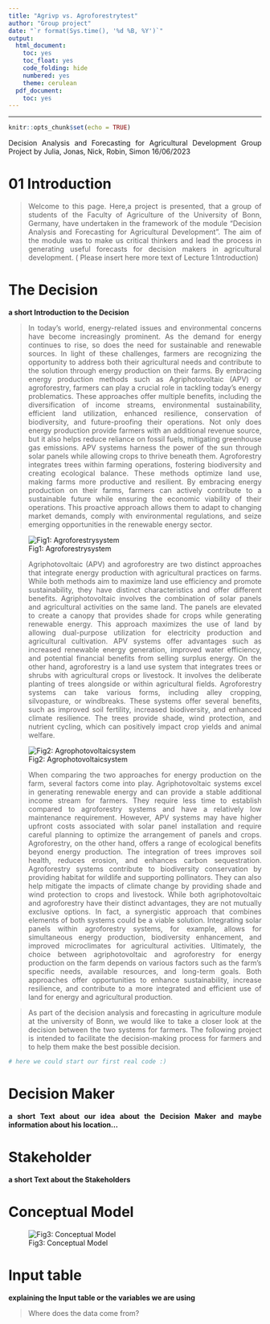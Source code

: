 ```yaml
---
title: "Agrivp vs. Agroforestrytest"
author: "Group project"
date: "`r format(Sys.time(), '%d %B, %Y')`"
output:
  html_document:
    toc: yes
    toc_float: yes
    code_folding: hide
    numbered: yes
    theme: cerulean
  pdf_document:
    toc: yes
---
```


---

<style>
body {
text-align: justify}
</style>



```r
knitr::opts_chunk$set(echo = TRUE)
```

Decision Analysis and Forecasting for Agricultural Development
Group Project by Julia, Jonas, Nick, Robin, Simon
16/06/2023

# 01 Introduction 

> Welcome to this page. Here,a project is presented, that a group of students of the Faculty of Agriculture of the University of Bonn, Germany, have undertaken in the framework of the module "Decision Analysis and Forecasting for Agricultural Development". The aim of the module was to make us critical thinkers and lead the process in generating useful forecasts for decision makers in agricultural development. 
( Please insert here more text of Lecture 1:Introduction)

# The Decision

**a short Introduction to the Decision**

> In today's world, energy-related issues and environmental concerns have become increasingly prominent. As the demand for energy continues to rise, so does the need for sustainable and renewable sources. In light of these challenges, farmers are recognizing the opportunity to address both their agricultural needs and contribute to the solution through energy production on their farms.
By embracing energy production methods such as Agriphotovoltaic (APV) or agroforestry, farmers can play a crucial role in tackling today's energy problematics. These approaches offer multiple benefits, including the diversification of income streams, environmental sustainability, efficient land utilization, enhanced resilience, conservation of biodiversity, and future-proofing their operations.
Not only does energy production provide farmers with an additional revenue source, but it also helps reduce reliance on fossil fuels, mitigating greenhouse gas emissions. APV systems harness the power of the sun through solar panels while allowing crops to thrive beneath them. Agroforestry integrates trees within farming operations, fostering biodiversity and creating ecological balance. These methods optimize land use, making farms more productive and resilient.
By embracing energy production on their farms, farmers can actively contribute to a sustainable future while ensuring the economic viability of their operations. This proactive approach allows them to adapt to changing market demands, comply with environmental regulations, and seize emerging opportunities in the renewable energy sector.

![Fig1: Agroforestrysystem](./agroforestry.jpeg)

>Agriphotovoltaic (APV) and agroforestry are two distinct approaches that integrate energy production with agricultural practices on farms. While both methods aim to maximize land use efficiency and promote sustainability, they have distinct characteristics and offer different benefits.
Agriphotovoltaic involves the combination of solar panels and agricultural activities on the same land. The panels are elevated to create a canopy that provides shade for crops while generating renewable energy. This approach maximizes the use of land by allowing dual-purpose utilization for electricity production and agricultural cultivation. APV systems offer advantages such as increased renewable energy generation, improved water efficiency, and potential financial benefits from selling surplus energy.
On the other hand, agroforestry is a land use system that integrates trees or shrubs with agricultural crops or livestock. It involves the deliberate planting of trees alongside or within agricultural fields. Agroforestry systems can take various forms, including alley cropping, silvopasture, or windbreaks. These systems offer several benefits, such as improved soil fertility, increased biodiversity, and enhanced climate resilience. The trees provide shade, wind protection, and nutrient cycling, which can positively impact crop yields and animal welfare.

![Fig2: Agrophotovoltaicsystem](./agripv.png)

>When comparing the two approaches for energy production on the farm, several factors come into play. Agriphotovoltaic systems excel in generating renewable energy and can provide a stable additional income stream for farmers. They require less time to establish compared to agroforestry systems and have a relatively low maintenance requirement. However, APV systems may have higher upfront costs associated with solar panel installation and require careful planning to optimize the arrangement of panels and crops.
Agroforestry, on the other hand, offers a range of ecological benefits beyond energy production. The integration of trees improves soil health, reduces erosion, and enhances carbon sequestration. Agroforestry systems contribute to biodiversity conservation by providing habitat for wildlife and supporting pollinators. They can also help mitigate the impacts of climate change by providing shade and wind protection to crops and livestock.
While both agriphotovoltaic and agroforestry have their distinct advantages, they are not mutually exclusive options. In fact, a synergistic approach that combines elements of both systems could be a viable solution. Integrating solar panels within agroforestry systems, for example, allows for simultaneous energy production, biodiversity enhancement, and improved microclimates for agricultural activities.
Ultimately, the choice between agriphotovoltaic and agroforestry for energy production on the farm depends on various factors such as the farm's specific needs, available resources, and long-term goals. Both approaches offer opportunities to enhance sustainability, increase resilience, and contribute to a more integrated and efficient use of land for energy and agricultural production.

>As part of the decision analysis and forecasting in agriculture module at the university of Bonn, we would like to take a closer look at the decision between the two systems for farmers. The following project is intended to facilitate the decision-making process for farmers and to help them make the best possible decision. 


```r

# here we could start our first real code :) 

```

# Decision Maker

**a short Text about our idea about the Decision Maker and maybe information about his location...**

# Stakeholder

**a short Text about the Stakeholders**

# Conceptual Model



![Fig3: Conceptual Model](./conceptual_model.png)

# Input table

**explaining the Input table or the variables we are using**

>Where does the data come from?
